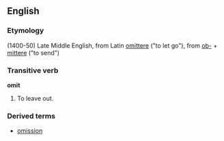 ==English==
===Etymology===
(1400-50) Late Middle English, from Latin [[omittere]] ("to let go"), from [[ob-]] + [[mittere]] ("to send")
===Transitive verb===
'''omit'''
#To leave out.
===Derived terms===
*[[omission]]